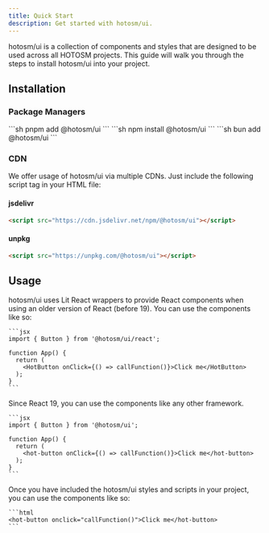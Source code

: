 ```yaml
---
title: Quick Start
description: Get started with hotosm/ui.
---
```



hotosm/ui is a collection of components and styles that are designed to be used across all HOTOSM projects. This guide will walk you through the steps to install hotosm/ui into your project.

## Installation

### Package Managers

<Tabs syncKey="pkg">
  <TabItem label="pnpm">
    ```sh
    pnpm add @hotosm/ui
    ```
  </TabItem>
  <TabItem label="npm">
    ```sh
    npm install @hotosm/ui
    ```
  </TabItem>
  <TabItem label="bun">
    ```sh
    bun add @hotosm/ui
    ```
  </TabItem>
</Tabs>

### CDN
We offer usage of hotosm/ui via multiple CDNs. Just include the following script tag in your HTML file:

#### jsdelivr
```html
<script src="https://cdn.jsdelivr.net/npm/@hotosm/ui"></script>
```

#### unpkg
```html
<script src="https://unpkg.com/@hotosm/ui"></script>
```


## Usage

<Tabs>
  <TabItem label="React <19">
    hotosm/ui uses Lit React wrappers to provide React components when using an older version of React (before 19). You can use the components like so:

    ```jsx
    import { Button } from '@hotosm/ui/react';

    function App() {
      return (
        <HotButton onClick={() => callFunction()}>Click me</HotButton>
      );
    }
    ```
  </TabItem>
  <TabItem label="React 19">
    Since React 19, you can use the components like any other framework.

    ```jsx
    import { Button } from '@hotosm/ui';

    function App() {
      return (
        <hot-button onClick={() => callFunction()}>Click me</hot-button>
      );
    }
    ```
  </TabItem>
  <TabItem label="Vanilla JS">
    Once you have included the hotosm/ui styles and scripts in your project, you can use the components like so:

    ```html
    <hot-button onclick="callFunction()">Click me</hot-button>
    ```
  </TabItem>
</Tabs>